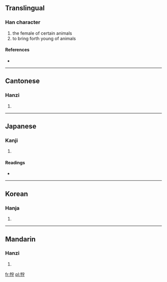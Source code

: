 ==Translingual==

===Han character===
{{Han char|rn=93|rad=牛|as=06|sn=10|four=2354<sub>7</sub>|canj=竹手十弓木 (HQJND)}}

# the female of certain animals
# to bring forth young of animals

====References====
* {{Han ref|kx=0700.190|dkj=20012|dj=1113.020|hdz=31810.010|uh=7278|ud=29304|bh=D27E|bd=53886}}

----

==Cantonese==

===Hanzi===
{{yue-hanzi|jyut=|y=ji3}}

# {{defn|Cantonese|sort=牛06}}

----

==Japanese==

===Kanji===
{{ja-kanji|grade=|rs=牛06}}

# {{defn|Japanese|sort=牛06}}

====Readings====
* {{ja-readings|on=[[し]] (shi), [[じ]] (ji)|kun=[[めす]] (mesu)}}

----

==Korean==

===Hanja===
{{ko-hanja|hangeul=자|eumhun=|rv=ja|mr=cha|y=ca}}

# {{defn|Korean|sort=牛06}}

----

==Mandarin==

===Hanzi===
{{cmn-hanzi|pin=[[zì]] ([[zi4]])|wg=tzu<sup>4</sup>}}

# {{defn|Mandarin|sort=牛06}}

[[fr:牸]]
[[pl:牸]]